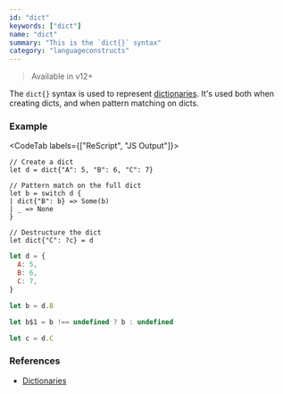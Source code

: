```yaml
---
id: "dict"
keywords: ["dict"]
name: "dict"
summary: "This is the `dict{}` syntax"
category: "languageconstructs"
---
```


> Available in v12+

The `dict{}` syntax is used to represent [dictionaries](dict.md). It's used both when creating dicts, and when pattern matching on dicts.

### Example

<CodeTab labels={["ReScript", "JS Output"]}>

```res
// Create a dict
let d = dict{"A": 5, "B": 6, "C": 7}

// Pattern match on the full dict
let b = switch d {
| dict{"B": b} => Some(b)
| _ => None
}

// Destructure the dict
let dict{"C": ?c} = d
```

```js
let d = {
  A: 5,
  B: 6,
  C: 7,
}

let b = d.B

let b$1 = b !== undefined ? b : undefined

let c = d.C
```

</CodeTab>

### References

- [Dictionaries](/docs/manual/latest/dict)
